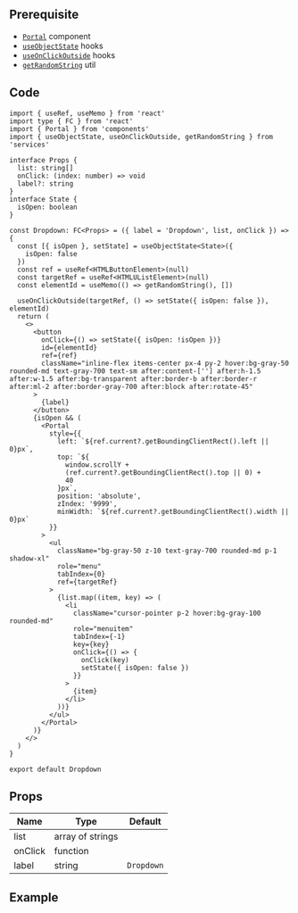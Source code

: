 
## Prerequisite

- [`Portal`](/docs/components/Portal) component
- [`useObjectState`](/docs/hooks/useObjectState) hooks
- [`useOnClickOutside`](/docs/hooks/useOnClickOutside) hooks
- [`getRandomString`](/docs/utils/getRandomString) util

## Code

```tsx title="components/Dropdown/index.tsx"
import { useRef, useMemo } from 'react'
import type { FC } from 'react'
import { Portal } from 'components'
import { useObjectState, useOnClickOutside, getRandomString } from 'services'

interface Props {
  list: string[]
  onClick: (index: number) => void
  label?: string
}
interface State {
  isOpen: boolean
}

const Dropdown: FC<Props> = ({ label = 'Dropdown', list, onClick }) => {
  const [{ isOpen }, setState] = useObjectState<State>({
    isOpen: false
  })
  const ref = useRef<HTMLButtonElement>(null)
  const targetRef = useRef<HTMLUListElement>(null)
  const elementId = useMemo(() => getRandomString(), [])

  useOnClickOutside(targetRef, () => setState({ isOpen: false }), elementId)
  return (
    <>
      <button
        onClick={() => setState({ isOpen: !isOpen })}
        id={elementId}
        ref={ref}
        className="inline-flex items-center px-4 py-2 hover:bg-gray-50 rounded-md text-gray-700 text-sm after:content-[''] after:h-1.5 after:w-1.5 after:bg-transparent after:border-b after:border-r after:ml-2 after:border-gray-700 after:block after:rotate-45"
      >
        {label}
      </button>
      {isOpen && (
        <Portal
          style={{
            left: `${ref.current?.getBoundingClientRect().left || 0}px`,
            top: `${
              window.scrollY +
              (ref.current?.getBoundingClientRect().top || 0) +
              40
            }px`,
            position: 'absolute',
            zIndex: '9999',
            minWidth: `${ref.current?.getBoundingClientRect().width || 0}px`
          }}
        >
          <ul
            className="bg-gray-50 z-10 text-gray-700 rounded-md p-1 shadow-xl"
            role="menu"
            tabIndex={0}
            ref={targetRef}
          >
            {list.map((item, key) => (
              <li
                className="cursor-pointer p-2 hover:bg-gray-100 rounded-md"
                role="menuitem"
                tabIndex={-1}
                key={key}
                onClick={() => {
                  onClick(key)
                  setState({ isOpen: false })
                }}
              >
                {item}
              </li>
            ))}
          </ul>
        </Portal>
      )}
    </>
  )
}

export default Dropdown
```

## Props

| Name                | Type             | Default    |
| ------------------- | ---------------- | ---------- |
| list<Required />    | array of strings |            |
| onClick<Required /> | function         |            |
| label               | string           | `Dropdown` |

## Example

<Codesandbox name="dropdown" />
